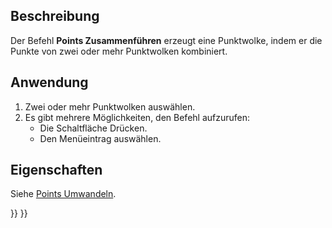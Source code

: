 <languages/>

{{Docnav/de
|[[Points_Structure/de|Struktur]]
|[[Points_PolyCut/de|PolySchnitt]]
|[[Points_Workbench/de|Points]]
|IconL=Points_Structure.svg
|IconR=Points_PolyCut.svg
|IconC=Workbench_Points.svg
}}

{{GuiCommand/de
|Name=Points Merge
|Name/de=Points Zusammenführen
|MenuLocation=Punkte → Punktwolken zusammenführen
|Workbenches=[[Points_Workbench/de|Points]]
}}

<span id="Description"></span>
==Beschreibung==

Der Befehl '''Points Zusammenführen''' erzeugt eine Punktwolke, indem er die Punkte von zwei oder mehr Punktwolken kombiniert.

<span id="Usage"></span>
==Anwendung==

# Zwei oder mehr Punktwolken auswählen.
# Es gibt mehrere Möglichkeiten, den Befehl aufzurufen:
#* Die Schaltfläche {{Button|[[Image:Points_Merge.svg|16px]] [[Points_Merge/de|Punktwolken zusammenführen]]}} Drücken.
#* Den Menüeintrag {{MenuCommand|Punkte → [[Image:Points_Merge.svg|16px]] Punktwolken zusammenführen}} auswählen.

<span id="Properties"></span>
==Eigenschaften==

Siehe [[Points_Convert/de|Points Umwandeln]].


{{Docnav/de
|[[Points_Structure/de|Struktur]]
|[[Points_PolyCut/de|PolySchnitt]]
|[[Points_Workbench/de|Points]]
|IconL=Points_Structure.svg
|IconR=Points_PolyCut.svg
|IconC=Workbench_Points.svg
}}

{{Points Tools navi{{#translation:}}}}
{{Userdocnavi{{#translation:}}}}